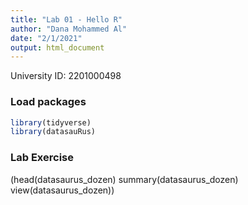 ```yaml
---
title: "Lab 01 - Hello R"
author: "Dana Mohammed Al"
date: "2/1/2021"
output: html_document
---
```


University ID: 2201000498

### Load packages

```r
library(tidyverse) 
library(datasauRus)
```


### Lab Exercise
(head(datasaurus_dozen)
summary(datasaurus_dozen)
view(datasaurus_dozen))

